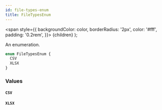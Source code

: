 ```yaml
---
id: file-types-enum
title: FileTypesEnum
---
```


<span
style={{
      backgroundColor: color,
      borderRadius: '2px',
      color: '#fff',
      padding: '0.2rem',
    }}>
{children}
</span>
);

An enumeration.

```graphql
enum FileTypesEnum {
  CSV
  XLSX
}
```

### Values

#### `CSV`

#### `XLSX`

